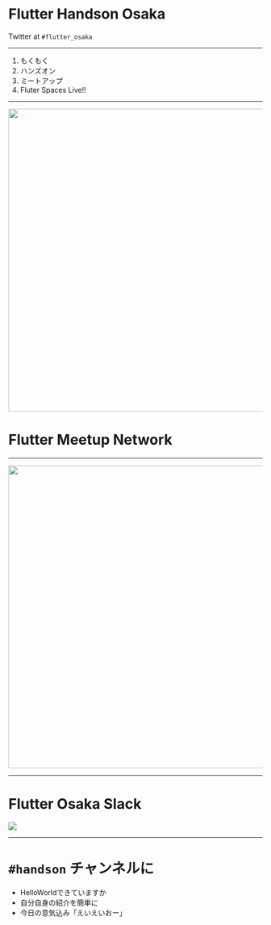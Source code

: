 <SlideLayout>

<Cover>

# Flutter Handson Osaka

Twitter at `#flutter_osaka`

</Cover>

---

1. もくもく
2. ハンズオン
3. ミートアップ
4. Fluter Spaces Live!!

---

<img src="https://i.imgur.com/WUSzauW.jpg" width="600px" />

# Flutter Meetup Network

---

<img src="https://i.imgur.com/ZITdCpP.jpg" width="600px" />

---

# Flutter Osaka Slack

![](/img/flutter-osaka-slack-qr.png)

---

# `#handson` チャンネルに

- HelloWorldできていますか
- 自分自身の紹介を簡単に
- 今日の意気込み「えいえいおー」

</SlideLayout>

